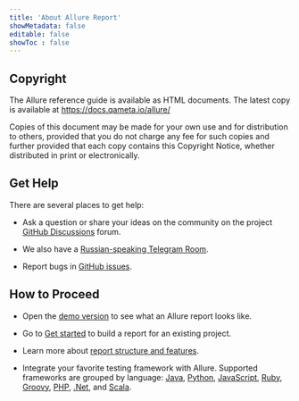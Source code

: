 ```yaml
---
title: 'About Allure Report'
showMetadata: false
editable: false
showToc : false
---
```


## Copyright

The Allure reference guide is available as HTML documents. The latest
copy is available at <https://docs.qameta.io/allure/>

Copies of this document may be made for your own use and for
distribution to others, provided that you do not charge any fee for such
copies and further provided that each copy contains this Copyright
Notice, whether distributed in print or electronically.

## Get Help

There are several places to get help:

-   Ask a question or share your ideas on the community on the project
    [GitHub Discussions](https://github.com/allure-framework/allure2/discussions) forum. 
    
-   We also have a [Russian-speaking Telegram Room](https://t.me/allure_ru).

-   Report bugs in [GitHub issues](https://github.com/allure-framework/allure2/issues/new?).

## How to Proceed

-   Open the [demo version](http://demo.qameta.io/allure/latest/) to see
    what an Allure report looks like.

-   Go to [Get started](https://docs.qameta.io/allure/latest/#_get_started) to
    build a report for an existing project.

-   Learn more about [report structure and features](https://docs.qameta.io/allure/latest/#_report_structure).

-   Integrate your favorite testing framework with Allure. Supported
    frameworks are grouped by language: [Java](/allure/java/junit-4),
    [Python](/allure/python/pytest), [JavaScript](/allure/javascript/jasmine), [Ruby](/allure/ruby/cucumber),
    [Groovy](/allure/groovy/spock), [PHP](/allure/php/php-unit), [.Net](/allure/net/spec-flow), and
    [Scala](/allure/scala/scala-test).

